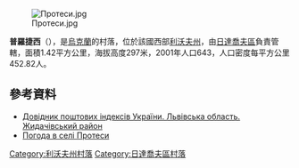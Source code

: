 {{coord|49|10|56|N|24|24|56|E|scale:100000|display=title}}

[[Image:Протеси.jpg|right]]

'''普羅捷西'''（{{lang-uk|Протеси}}），是[[烏克蘭|烏克蘭]]的村落，位於該國西部[[利沃夫州|利沃夫州]]，由[[日達喬夫區|日達喬夫區]]負責管轄，面積1.42平方公里，海拔高度297米，2001年人口643，人口密度每平方公里452.82人。

==參考資料==
*[http://www.uaidx.com/13/282/index Довідник поштових індексів України. Львівська область. Жидачівський район] {{Wayback|url=http://www.uaidx.com/13/282/index |date=20160909184734 }}
* [http://weather.in.ua/ua/l'vovskaja/21768 Погода в селі Протеси] {{Wayback|url=http://weather.in.ua/ua/l%27vovskaja/21768 |date=20160305074509 }}

{{DEFAULTSORT:Протеси}}
[[Category:利沃夫州村落|Category:利沃夫州村落]]
[[Category:日達喬夫區村落|Category:日達喬夫區村落]]


{{Lviv-geo-stub}}